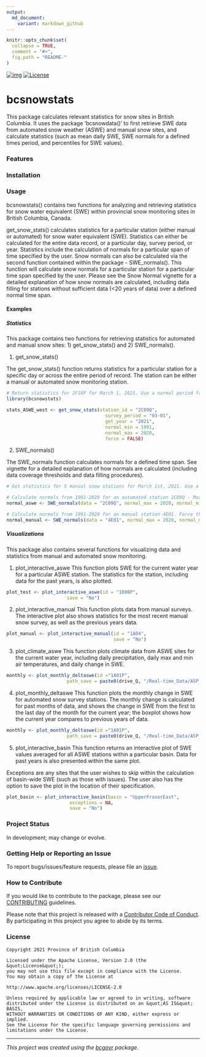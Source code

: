 ```yaml
---
output:
  md_document:
    variant: markdown_github
---
```

<!--
Copyright 2021 Province of British Columbia
Licensed under the Apache License, Version 2.0 (the "License");
you may not use this file except in compliance with the License.
You may obtain a copy of the License at
http://www.apache.org/licenses/LICENSE-2.0
Unless required by applicable law or agreed to in writing, software distributed under the License is distributed on an "AS IS" BASIS,
WITHOUT WARRANTIES OR CONDITIONS OF ANY KIND, either express or implied.
See the License for the specific language governing permissions and limitations under the License.
-->

```r
knitr::opts_chunk$set(
  collapse = TRUE,
  comment = "#>",
  fig.path = "README-"
)
```

<!-- badges: start -->
[![img](https://img.shields.io/badge/Lifecycle-Maturing-007EC6)](https://github.com/bcgov/repomountie/blob/master/doc/lifecycle-badges.md)
[![License](https://img.shields.io/badge/License-Apache%202.0-blue.svg)](https://opensource.org/licenses/Apache-2.0) 
<!-- badges: end -->

# bcsnowstats

This package calculates relevant statistics for snow sites in British Columbia. It uses the package 'bcsnowdata()' to first retrieve SWE data from automated snow weather (ASWE) and manual snow sites, and calculate statistics (such as mean daily SWE, SWE normals for a defined times period, and percentiles for SWE values).

### Features

### Installation

### Usage

bcsnowstats() contains two functions for analyzing and retrieving statistics for snow water equivalent (SWE) within provincial snow monitoring sites in British Columbia, Canada.

get_snow_stats() calculates statistics for a particular station (either manual or automated) for snow water equivalent (SWE). Statistics can either be calculated for the entire data record, or a particular day, survey period, or year. Statistics include the calculation of normals for a particular span of time specified by the user. Snow normals can also be calculated via the second function contained within the package - SWE_normals(). This function will calculate snow normals for a particular station for a particular time span specified by the user. Please see the Snow Normal vignette for a detailed explanation of how snow normals are calculated, including data filling for stations without sufficient data (<20 years of data) over a defined normal time span.

#### Examples

##### Statistics

This package contains two functions for retrieving statistics for automated and manual snow sites: 1) get_snow_stats() and 2) SWE_normals().

1. get_snow_stats()

The get_snow_stats() function returns statistics for a particular station for a specific day or across the entire period of record. The station can be either a manual or automated snow monitoring station.

```r
# Return statistics for 2F18P for March 1, 2021. Use a normal period from 1991-2020. Force the recalculation of the normals.
library(bcsnowstats)

stats_ASWE_west <- get_snow_stats(station_id = "2C09Q",
                                    survey_period = "03-01",
                                    get_year = "2021",
                                    normal_min = 1991,
                                    normal_max = 2020,
                                    force = FALSE)
```

2. SWE_normals()

The SWE_normals function calculates normals for a defined time span. See vignette for a detailed explanation of how normals are calculated (including data coverage thresholds and data filling procedures).

```r
# Get statistics for 5 manual snow stations for March 1st, 2021. Use a normal period of 1991-2020.

# Calculate normals from 1991-2020 for an automated station 2C09Q - Morrisey Ridge. Force the re-download of data.
normal_aswe <- SWE_normals(data = "2C09Q", normal_max = 2020, normal_min = 1991, force = TRUE)

# Calculate normals from 1991-2020 for an manual station 4E01. Force the re-download of data.
normal_manual <- SWE_normals(data = "4E01", normal_max = 2020, normal_min = 1991, force = TRUE)

```

##### Visualizations

This package also contains several functions for visualizing data and statistics from manual and automated snow monitoring.

1. plot_interactive_aswe
This function plots SWE for the current water year for a particular ASWE station. The statistics for the station, including data for the past years, is also plotted.
```r
plot_test <- plot_interactive_aswe(id = "1D08P",
                      save = "No")
```

2. plot_interactive_manual
This function plots data from manual surveys. The interactive plot also shows statistics for the most recent manual snow survey, as well as the previous years data.

```r
plot_manual <- plot_interactive_manual(id = "1A04",
                                       save = "No")
```

3. plot_climate_aswe
This function plots climate data from ASWE sites for the current water year, including daily precipitation, daily max and min air temperatures, and daily change in SWE.

```r
monthly <- plot_monthly_deltaswe(id ="1A01P", 
                      path_save = paste0(drive_Q, "/Real-time_Data/ASP_daily_interactive/ASWE/MonthlyDeltaSWE_boxplots/"))
```


4. plot_monthly_deltaswe
This function plots the monthly change in SWE for automated snow survey stations. The monthly change is calculated for past months of data, and shows the change in SWE from the first to the last day of the month for the current year; the boxplot shows how the current year compares to previous years of data.

```r
monthly <- plot_monthly_deltaswe(id ="1A01P", 
                      path_save = paste0(drive_Q, "/Real-time_Data/ASP_daily_interactive/ASWE/MonthlyDeltaSWE_boxplots/"))
```

5. plot_interactive_basin
This function returns an interactive plot of SWE values averaged for all ASWE stations within a particular basin. Data for past years is also presented within the same plot.

Exceptions are any sites that the user wishes to skip within the calculation of basin-wide SWE (such as those with issues). The user also has the option to save the plot in the location of their specification.

```r
plot_basin <- plot_interactive_basin(basin = "UpperFraserEast",
                       exceptions = NA,
                       save = "No")
```

### Project Status

In development; may change or evolve.

### Getting Help or Reporting an Issue

To report bugs/issues/feature requests, please file an [issue](https://github.com/bcgov/bcsnowstats/issues/).

### How to Contribute

If you would like to contribute to the package, please see our 
[CONTRIBUTING](CONTRIBUTING.md) guidelines.

Please note that this project is released with a [Contributor Code of Conduct](CODE_OF_CONDUCT.md). By participating in this project you agree to abide by its terms.

### License

```
Copyright 2021 Province of British Columbia

Licensed under the Apache License, Version 2.0 (the &quot;License&quot;);
you may not use this file except in compliance with the License.
You may obtain a copy of the License at

http://www.apache.org/licenses/LICENSE-2.0

Unless required by applicable law or agreed to in writing, software distributed under the License is distributed on an &quot;AS IS&quot; BASIS,
WITHOUT WARRANTIES OR CONDITIONS OF ANY KIND, either express or implied.
See the License for the specific language governing permissions and limitations under the License.
```

---
*This project was created using the [bcgovr](https://github.com/bcgov/bcgovr) package.* 
